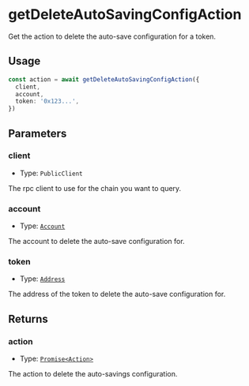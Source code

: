 # getDeleteAutoSavingConfigAction

Get the action to delete the auto-save configuration for a token.

## Usage

```typescript copy
const action = await getDeleteAutoSavingConfigAction({
  client,
  account,
  token: '0x123...',
})
```

## Parameters

### client

- Type: `PublicClient`

The rpc client to use for the chain you want to query.

### account

- Type: [`Account`](/module-sdk/glossary/types.mdx#account)

The account to delete the auto-save configuration for.

### token

- Type: [`Address`](https://viem.sh/docs/glossary/types#address)

The address of the token to delete the auto-save configuration for.

## Returns

### action

- Type: [`Promise<Action>`](/module-sdk/glossary/types.mdx#action)

The action to delete the auto-savings configuration.
